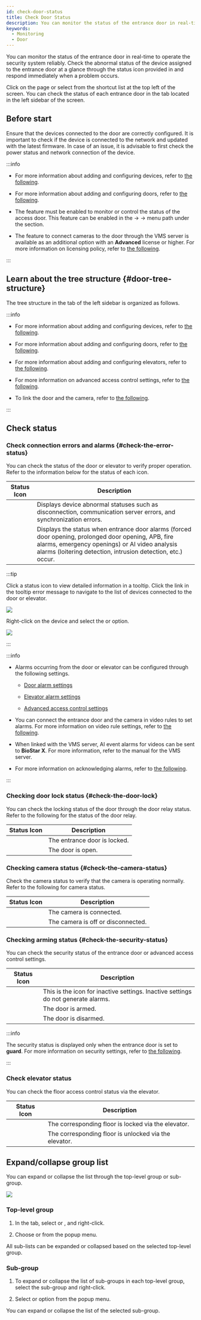 ```yaml
---
id: check-door-status
title: Check Door Status
description: You can monitor the status of the entrance door in real-time to operate the security system reliably. You can also check the abnormal status of the device assigned to the entrance door.
keywords:
  - Monitoring
  - Door
---
```


You can monitor the status of the entrance door in real-time to operate the security system reliably. Check the abnormal status of the device assigned to the entrance door at a glance through the status icon provided in <Cmd sid='shell.header.arena' /> and respond immediately when a problem occurs.

Click <Cmd sid='shell.header.arena' /> on the <Cmd sid='shell.header.launcher' /> page or select <Cmd sid='shell.header.arena' /> from the shortcut list at the top left of the screen. You can check the status of each entrance door in the <Cmd sid='arena.tree.door.title' /> tab located in the left sidebar of the screen.

## Before start

Ensure that the devices connected to the door are correctly configured. It is important to check if the device is connected to the network and updated with the latest firmware. In case of an issue, it is advisable to first check the power status and network connection of the device.

:::info

* For more information about adding and configuring devices, refer to [the following](settings-manage-devices).

* For more information about adding and configuring doors, refer to [the following](settings-manage-door).

* The <Cmd sid='setting.server.logUploadType' product='2' /> feature must be enabled to monitor or control the status of the access door. This feature can be enabled in the <Cmd sid='shell.header.setting' /> → <Cmd sid='setting.menu.server.root' /> → <Cmd sid='setting.menu.server.server' /> menu path under the <Cmd sid='common.general' product='2' /> section.

* The feature to connect cameras to the door through the VMS server is available as an additional option with an **Advanced** license or higher. For more information on licensing policy, refer to [the following](licensing#features-add-ons).

:::

## Learn about the tree structure {#door-tree-structure}

The tree structure in the <Cmd sid='arena.tree.door.title' /> tab of the left sidebar is organized as follows.


<Treeview data={Doortree} />

:::info

* For more information about adding and configuring devices, refer to [the following](settings-manage-devices).

* For more information about adding and configuring doors, refer to [the following](settings-manage-door).

* For more information about adding and configuring elevators, refer to [the following](settings-manage-elevators).

* For more information on advanced access control settings, refer to [the following](settings-advanced-ac).

* To link the door and the camera, refer to [the following](settings-videos-rule).

:::

## Check status

### Check connection errors and alarms {#check-the-error-status}

You can check the status of the door or elevator to verify proper operation. Refer to the information below for the status of each icon.

<div className='col2--20-80 overflow-x'>

|               Status Icon              | Description                                                                                                                                                                                                           |
| :------------------------------------: | --------------------------------------------------------------------------------------------------------------------------------------------------------------------------------------------------------------------- |
|  <IcErr width='35px' height='35px' />  | Displays device abnormal statuses such as disconnection, communication server errors, and synchronization errors.                                                                                                     |
| <IcAlert width='40px' height='40px' /> | Displays the status when entrance door alarms (forced door opening, prolonged door opening, APB, fire alarms, emergency openings) or AI video analysis alarms (loitering detection, intrusion detection, etc.) occur. |

</div>

:::tip

Click a status icon to view detailed information in a tooltip. Click the link in the tooltip error message to navigate to the list of devices connected to the door or elevator.

<Image src='/img/monitoring-door-status-tooltip.png' />

Right-click on the device and select the <Cmd sid='arena.tree.contextMenu.reconnect' /> or <Cmd sid='arena.tree.contextMenu.reboot' /> option.

<Image src='/img/monitoring-door-status-tooltip-device.png' />

:::

:::info

* Alarms occurring from the door or elevator can be configured through the following settings.

  * [Door alarm settings](settings-door-add#alarm)

  * [Elevator alarm settings](settings-elevators-add#alarm)

  * [Advanced access control settings](settings-advanced-ac)

* You can connect the entrance door and the camera in video rules to set alarms. For more information on video rule settings, refer to [the following](settings-videos-rule).

* When linked with the VMS server, AI event alarms for videos can be sent to **BioStar X**. For more information, refer to the manual for the VMS server.

* For more information on acknowledging alarms, refer to [the following](monitoring-event#acknowledge-alarm-and-record-action).

:::

### Checking door lock status {#check-the-door-lock}

You can check the locking status of the door through the door relay status. Refer to the following for the status of the door relay.

<div className='col2--20-80 overflow-x'>

|                  Status Icon                 | Description                  |
| :------------------------------------------: | ---------------------------- |
|  <IcRelayLock width='auto' height='35px' />  | The entrance door is locked. |
| <IcRelayUnlock width='auto' height='40px' /> | The door is open.            |

</div>

### Checking camera status {#check-the-camera-status}

Check the camera status to verify that the camera is operating normally. Refer to the following for camera status.

<div className='col2--20-80 overflow-x'>

|               Status Icon               | Description                        |
| :-------------------------------------: | ---------------------------------- |
|  <IcCamOk width='auto' height='35px'/>  | The camera is connected.           |
| <IcCamFail width='auto' height='35px'/> | The camera is off or disconnected. |

</div>

### Checking arming status {#check-the-security-status}

You can check the security status of the entrance door or advanced access control settings. 

<div className='col2--20-80 overflow-x'>

|                Status Icon               | Description                                                                       |
| :--------------------------------------: | --------------------------------------------------------------------------------- |
| <IcDisable width='auto' height='30px' /> | This is the icon for inactive settings. Inactive settings do not generate alarms. |
|    <IcArm width='auto' height='35px'/>   | The door is armed.                                                                |
|  <IcDisarm width='auto' height='35px'/>  | The door is disarmed.                                                             |

</div>

:::info

The security status is displayed only when the entrance door is set to **guard**. For more information on security settings, refer to [the following](settings-advanced-ac-intrusion-alarm).

:::

### Check elevator status

You can check the floor access control status via the elevator.

<div className='col2--20-80 overflow-x'>

|                 Status Icon                | Description                                           |
| :----------------------------------------: | ----------------------------------------------------- |
| <StatusNormal width='auto' height='35px'/> | The corresponding floor is locked via the elevator.   |
|   <StatusOK width='auto' height='35px'/>   | The corresponding floor is unlocked via the elevator. |

</div>

## Expand/collapse group list

You can expand or collapse the list through the top-level group or sub-group. 

<Image src='/img/biostarx-monitoring-group-expand-collapse.png' />

### Top-level group

1. In the <Cmd sid='arena.tree.door.title' /> tab, select <Cmd sid='arena.tree.door.allDoorGroups' /> or <Cmd sid='arena.tree.door.allElevatorGroups' />, <Cmd sid='arena.tree.door.allZones' /> and right-click.

2. Choose <Cmd sid='arena.tree.expandAll' /> or <Cmd sid='arena.tree.collapseAll' /> from the popup menu. 

All sub-lists can be expanded or collapsed based on the selected top-level group.

### Sub-group

1. To expand or collapse the list of sub-groups in each top-level group, select the sub-group and right-click. 

2. Select <Cmd sid='arena.tree.contextMenu.expandBelow' /> or <Cmd sid='arena.tree.contextMenu.collapseBelow' /> option from the popup menu. 

You can expand or collapse the list of the selected sub-group.
